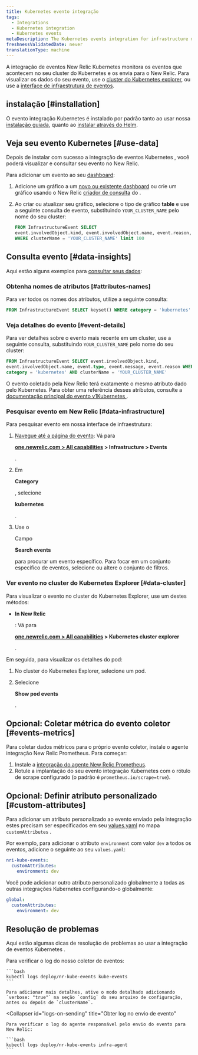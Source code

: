 ```yaml
---
title: Kubernetes evento integração
tags:
  - Integrations
  - Kubernetes integration
  - Kubernetes events
metaDescription: The Kubernetes events integration for infrastructure monitoring watches for events happening in Kubernetes clusters and sends them to New Relic.
freshnessValidatedDate: never
translationType: machine
---
```


A integração de eventos New Relic Kubernetes monitora os eventos que acontecem no seu cluster do Kubernetes e os envia para o New Relic. Para visualizar os dados do seu evento, use o [cluster do Kubernetes explorer](/docs/integrations/kubernetes-integration/cluster-explorer/kubernetes-cluster-explorer), ou use a [interface de infraestrutura de eventos](/docs/infrastructure/new-relic-infrastructure/infrastructure-ui-pages/infrastructure-events-page-live-feed-every-config-change).

## instalação [#installation]

O evento integração Kubernetes é instalado por padrão tanto ao usar nossa [instalação guiada](/install/kubernetes), quanto ao [instalar através do Helm](/docs/kubernetes-pixie/kubernetes-integration/installation/install-kubernetes-integration-using-helm).

## Veja seu evento Kubernetes [#use-data]

Depois de instalar com sucesso a integração de eventos Kubernetes , você poderá visualizar e consultar seu evento no New Relic.

Para adicionar um evento ao seu [dashboard](/docs/dashboards/new-relic-one-dashboards/get-started/introduction-new-relic-one-dashboards):

1. Adicione um gráfico a um [novo ou existente dashboard](/docs/query-your-data/explore-query-data/dashboards/introduction-dashboards/) ou crie um gráfico usando o New Relic [criador de consulta](/docs/chart-builder/use-chart-builder/get-started/introduction-chart-builder) do .

2. Ao criar ou atualizar seu gráfico, selecione o tipo de gráfico <DNT>**table**</DNT> e use a seguinte consulta de evento, substituindo `YOUR_CLUSTER_NAME` pelo nome do seu cluster:

   ```sql
   FROM InfrastructureEvent SELECT
   event.involvedObject.kind, event.involvedObject.name, event.reason,event.message
   WHERE clusterName = 'YOUR_CLUSTER_NAME' limit 100
   ```

## Consulta evento [#data-insights]

Aqui estão alguns exemplos para [consultar seus dados](/docs/using-new-relic/data/understand-data/query-new-relic-data):

### Obtenha nomes de atributos [#attributes-names]

Para ver todos os nomes dos atributos, utilize a seguinte consulta:

```sql
FROM InfrastructureEvent SELECT keyset() WHERE category = 'kubernetes'
```

### Veja detalhes do evento [#event-details]

Para ver detalhes sobre o evento mais recente em um cluster, use a seguinte consulta, substituindo `YOUR_CLUSTER_NAME` pelo nome do seu cluster:

```sql
FROM InfrastructureEvent SELECT event.involvedObject.kind,
event.involvedObject.name, event.type, event.message, event.reason WHERE
category = 'kubernetes' AND clusterName = 'YOUR_CLUSTER_NAME'
```

O evento coletado pela New Relic terá exatamente o mesmo atributo dado pelo Kubernetes. Para obter uma referência desses atributos, consulte a [documentação principal do evento v1Kubernetes ](https://kubernetes.io/docs/reference/generated/kubernetes-api/v1.19/#event-v1-core).

### Pesquisar evento em New Relic [#data-infrastructure]

Para pesquisar evento em nossa interface de infraestrutura:

1. [Navegue até a página do evento](https://one.newrelic.com): Vá para

   <DNT>**[one.newrelic.com > All capabilities](https://one.newrelic.com/all-capabilities) > Infrastructure > Events**</DNT>

   .

2. Em

   <DNT>**Category**</DNT>

   , selecione

   <DNT>**kubernetes**</DNT>

   .

3. Use o

   <Icon name="fe-search"/>

   Campo

   <DNT>**Search events**</DNT>

   para procurar um evento específico. Para focar em um conjunto específico de eventos, selecione ou altere o conjunto de filtros.

### Ver evento no cluster do Kubernetes Explorer [#data-cluster]

Para visualizar o evento no cluster do Kubernetes Explorer, use um destes métodos:

* <DNT>**In New Relic**</DNT>

  : Vá para

  <DNT>**[one.newrelic.com > All capabilities](https://one.newrelic.com/all-capabilities) > Kubernetes cluster explorer**</DNT>

  .

Em seguida, para visualizar os detalhes do pod:

1. No cluster do Kubernetes Explorer, selecione um pod.

2. Selecione

   <DNT>**Show pod events**</DNT>

   .

## Opcional: Coletar métrica do evento coletor [#events-metrics]

Para coletar dados métricos para o próprio evento coletor, instale o agente integração New Relic Prometheus. Para começar:

1. Instale a [integração do agente New Relic Prometheus](/docs/infrastructure/prometheus-integrations/install-configure-prometheus-agent/install-prometheus-agent/).
2. Rotule a implantação do seu evento integração Kubernetes com o rótulo de scrape configurado (o padrão é `prometheus.io/scrape=true`).

## Opcional: Definir atributo personalizado [#custom-attributes]

Para adicionar um atributo personalizado ao evento enviado pela integração estes precisam ser especificados em seu [values.yaml](https://github.com/newrelic/nri-kube-events/blob/main/charts/nri-kube-events/values.yaml) no mapa `customAttributes` .

Por exemplo, para adicionar o atributo `environment` com valor `dev` a todos os eventos, adicione o seguinte ao seu `values.yaml`:

```yml
nri-kube-events:
  customAttributes:
    environment: dev
```

Você pode adicionar outro atributo personalizado globalmente a todas as outras integrações Kubernetes configurando-o globalmente:

```yml
global:
  customAttributes:
    environment: dev
```

## Resolução de problemas

Aqui estão algumas dicas de resolução de problemas ao usar a integração de eventos Kubernetes .

<CollapserGroup>
  <Collapser
    id="logs-on-collection"
    title="Obter logon na coleção de eventos"
  >
    Para verificar o log do nosso coletor de eventos:

    ```bash
    kubectl logs deploy/nr-kube-events kube-events
    ```

    Para adicionar mais detalhes, ative o modo detalhado adicionando `verbose: "true"` na seção `config` do seu arquivo de configuração, antes ou depois de `clusterName`.
  </Collapser>

  <Collapser
    id="logs-on-sending"
    title="Obter log no envio de evento"
  >
    Para verificar o log do agente responsável pelo envio do evento para New Relic:

    ```bash
    kubectl logs deploy/nr-kube-events infra-agent
    ```
  </Collapser>
</CollapserGroup>